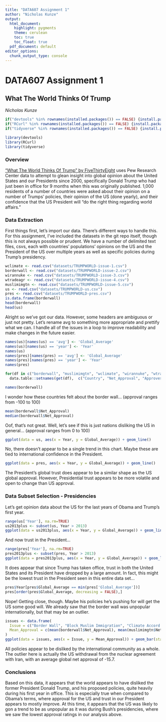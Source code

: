```yaml
---
title: "DATA607 Assignment 1"
author: "Nicholas Kunze"
output:
  html_document:
    highlight: pygments
    theme: cerulean
    toc: true
    toc_float: true
  pdf_document: default
editor_options: 
  chunk_output_type: console
---
```


# DATA607 Assignment 1

## What The World Thinks Of Trump

*Nicholas Kunze*

```r
if("devtools" %in% rownames(installed.packages()) == FALSE) {install.packages("devtools")}
if("RCurl" %in% rownames(installed.packages()) == FALSE) {install.packages("RCurl")}
if("tidyverse" %in% rownames(installed.packages()) == FALSE) {install.packages("tidyverse")}

library(devtools)
library(RCurl)
library(tidyverse)
```

### Overview

["What The World Thinks Of Trump" by FiveThirtyEight](https://fivethirtyeight.com/features/what-the-world-thinks-of-trump/) uses Pew Research Center data to attempt to glean insight into global opinion about the United States and our Presidents since 2000, specifically Donald Trump who had just been in office for 9 months when this was originally published. 1,000 residents of a number of countries were asked about their opinion on a number of Trumps' policies, their opinion of the US (done yearly), and their confidence that the US President will "do the right thing regarding world affairs."

### Data Extraction

First things first, let's import our data. There's different ways to handle this. For this assignment, I've included the datasets in the git repo itself, though this is not always possible or prudent. We have a number of delimited text files, csvs, each with countries' populations' opinions on the US and the President of the US over multiple years as well as specific policies during Trump's presidency.

```r
wclimate <- read.csv("datasets/TRUMPWORLD-issue-1.csv")
borderwall <- read.csv("datasets/TRUMPWORLD-issue-2.csv")
wirannuke <- read.csv("datasets/TRUMPWORLD-issue-3.csv")
wtradeagr <- read.csv("datasets/TRUMPWORLD-issue-4.csv")
muslimimgtn <- read.csv("datasets/TRUMPWORLD-issue-5.csv")
us <- read.csv("datasets/TRUMPWORLD-us.csv")
pres <- read.csv("datasets/TRUMPWORLD-pres.csv")
is.data.frame(borderwall)
head(borderwall)
head(us)
```

Alright so we've got our data. However, some headers are ambiguous or just not pretty. Let's rename avg to something more appropriate and prettify what we can. I handle all of the issues in a loop to improve readability and make changes in the future easier.

```r
names(us)[names(us) == 'avg'] <- 'Global_Average'
names(us)[names(us) == 'year'] <- 'Year'
names(us)
names(pres)[names(pres) == 'avg'] <- 'Global_Average'
names(pres)[names(pres) == 'year'] <- 'Year'
names(pres)

for(df in c("borderwall", "muslimimgtn", "wclimate", "wirannuke", "wtradeagr"))
  data.table::setnames(get(df),  c("Country", "Net_Approval", "Approves", "Disapproves", "DontKnow_NoResponse"))

names(borderwall)
```

I wonder how these countries felt about the border wall... (approval ranges from -100 to 100)

```r
mean(borderwall$Net_Approval)
median(borderwall$Net_Approval)
```

Oof, that's not great. Well, let's see if this is just nations disliking the US in general... (approval ranges from 0 to 100)

```r
ggplot(data = us, aes(x = Year, y = Global_Average)) + geom_line()
```

No, there doesn't appear to be a single trend in this chart. Maybe these are tied to international confidence in the President.

```r
ggplot(data = pres, aes(x = Year, y = Global_Average)) + geom_line()
```

The President's global trust does appear to be a similar shape as the US global approval. However, Presidential trust appears to be more volatile and open to change than US approval.

### Data Subset Selection - Presidencies

Let's get opinion data about the US for the last years of Obama and Trump's first year.

```r
range(us['Year'], na.rm=TRUE)
us2013plus <- subset(us, Year > 2013)
ggplot(data = us2013plus, aes(x = Year, y = Global_Average)) + geom_line()
```

And now trust in the President...

```r
range(pres['Year'], na.rm=TRUE)
pres2013plus <- subset(pres, Year > 2013)
ggplot(data = pres2013plus, aes(x = Year, y = Global_Average)) + geom_line()
```

It does appear that since Trump has taken office, trust in both the United States and its President have dropped by a large amount. In fact, this might be the lowest trust in the President seen in this entire data set...

```r
pres$Year[pres$Global_Average == min(pres['Global_Average'])]
pres[order(pres$Global_Average, decreasing = FALSE),]

```

Nope! Getting close, though. Maybe his policies he's pushing for will get the US some good will. We already saw that the border wall was unpopular internationally, but that may be an outlier.

```r
issues <- data.frame(
  Issue = c("Border Wall", "Block Muslim Immigration", "Climate Accord Withdrawal", "Iran Deal Withdrawal", "Trade Withdrawal"),
  Mean_Approval = c(mean(borderwall$Net_Approval), mean(muslimimgtn$Net_Approval), mean(wclimate$Net_Approval), mean(wirannuke$Net_Approval), mean(wtradeagr$Net_Approval))
)
ggplot(data = issues, aes(x = Issue, y = Mean_Approval)) + geom_bar(stat='identity')
```

All policies appear to be disliked by the international community as a whole. The outlier here is actually the US withdrawal from the nuclear agreement with Iran, with an average global net approval of -15.7.


### Conclusions

Based on this data, it appears that the world appears to have disliked the former President Donald Trump, and his proposed policies, quite heavily during his first year in office. This is especially true when compared to Obama's terms, where approval for the US and trust in our President appears to mostly improve. At this time, it appears that the US was likely to gon a trend to be as unpopular as it was during Bush's presidencies, where we saw the lowest approval ratings in our analysis above.